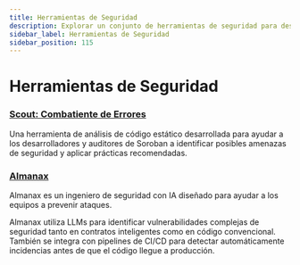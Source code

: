 ```yaml
---
title: Herramientas de Seguridad
description: Explorar un conjunto de herramientas de seguridad para desarrolladores de Stellar.
sidebar_label: Herramientas de Seguridad
sidebar_position: 115
---
```


# Herramientas de Seguridad

### [Scout: Combatiente de Errores](https://www.coinfabrik.com/products/scout/)

Una herramienta de análisis de código estático desarrollada para ayudar a los desarrolladores y auditores de Soroban a identificar posibles amenazas de seguridad y aplicar prácticas recomendadas.

### [Almanax](https://www.almanax.ai/)

Almanax es un ingeniero de seguridad con IA diseñado para ayudar a los equipos a prevenir ataques.

Almanax utiliza LLMs para identificar vulnerabilidades complejas de seguridad tanto en contratos inteligentes como en código convencional. También se integra con pipelines de CI/CD para detectar automáticamente incidencias antes de que el código llegue a producción.
